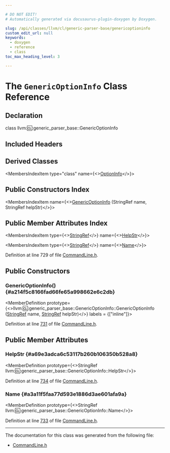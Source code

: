 ```yaml
---

# DO NOT EDIT!
# Automatically generated via docusaurus-plugin-doxygen by Doxygen.

slug: /api/classes/llvm/cl/generic-parser-base/genericoptioninfo
custom_edit_url: null
keywords:
  - doxygen
  - reference
  - class
toc_max_heading_level: 3

---
```





# The `GenericOptionInfo` Class Reference

<DoxygenPage pluginConfig={pluginConfig}>



## Declaration

<CodeBlock>class llvm::cl::generic_parser_base::GenericOptionInfo</CodeBlock>

## Included Headers

<IncludesList>
<IncludesListItem
  filePath="llvm/Support/CommandLine.h"
  permalink="/docs/api/files/include/include/llvm/include/llvm/support/commandline-h"
  isLocal="true" />
</IncludesList>

## Derived Classes

<MembersIndex>

<MembersIndexItem
  type="class"
  name={<><a href="/docs/api/classes/llvm/cl/parser/optioninfo">OptionInfo</a></>}>
</MembersIndexItem>

</MembersIndex>

## Public Constructors Index

<MembersIndex>

<MembersIndexItem
  name={<><a href="#a214f5c8166fad66fe65a998662e6c2db">GenericOptionInfo</a> (StringRef name, StringRef helpStr)</>}>
</MembersIndexItem>

</MembersIndex>

## Public Member Attributes Index

<MembersIndex>

<MembersIndexItem
  type={<><a href="/docs/api/classes/llvm/stringref">StringRef</a></>}
  name={<><a href="#a69e3adca6c53117b260b106350b528a8">HelpStr</a></>}>
</MembersIndexItem>

<MembersIndexItem
  type={<><a href="/docs/api/classes/llvm/stringref">StringRef</a></>}
  name={<><a href="#a3a11f5faa77d593e1886d3ae601afa9a">Name</a></>}>
</MembersIndexItem>

</MembersIndex>


Definition at line 729 of file <a href="/docs/api/files/include/include/llvm/include/llvm/support/commandline-h">CommandLine.h</a>.

<SectionDefinition>

## Public Constructors

### GenericOptionInfo() {#a214f5c8166fad66fe65a998662e6c2db}

<MemberDefinition
  prototype={<>llvm::cl::generic&#95;parser&#95;base::GenericOptionInfo::GenericOptionInfo (<a href="/docs/api/classes/llvm/stringref">StringRef</a> name, <a href="/docs/api/classes/llvm/stringref">StringRef</a> helpStr)</>}
  labels = {["inline"]}>

Definition at line <a href="/docs/api/files/include/include/llvm/include/llvm/support/commandline-h/#l00731">731</a> of file <a href="/docs/api/files/include/include/llvm/include/llvm/support/commandline-h">CommandLine.h</a>.
</MemberDefinition>

</SectionDefinition>

<SectionDefinition>

## Public Member Attributes

### HelpStr {#a69e3adca6c53117b260b106350b528a8}

<MemberDefinition
  prototype={<>StringRef llvm::cl::generic&#95;parser&#95;base::GenericOptionInfo::HelpStr</>}>

Definition at line <a href="/docs/api/files/include/include/llvm/include/llvm/support/commandline-h/#l00734">734</a> of file <a href="/docs/api/files/include/include/llvm/include/llvm/support/commandline-h">CommandLine.h</a>.
</MemberDefinition>

### Name {#a3a11f5faa77d593e1886d3ae601afa9a}

<MemberDefinition
  prototype={<>StringRef llvm::cl::generic&#95;parser&#95;base::GenericOptionInfo::Name</>}>

Definition at line <a href="/docs/api/files/include/include/llvm/include/llvm/support/commandline-h/#l00733">733</a> of file <a href="/docs/api/files/include/include/llvm/include/llvm/support/commandline-h">CommandLine.h</a>.
</MemberDefinition>

</SectionDefinition>

<hr/>

The documentation for this class was generated from the following file:

<ul>
<li><a href="/docs/api/files/include/include/llvm/include/llvm/support/commandline-h">CommandLine.h</a></li>
</ul>

</DoxygenPage>
